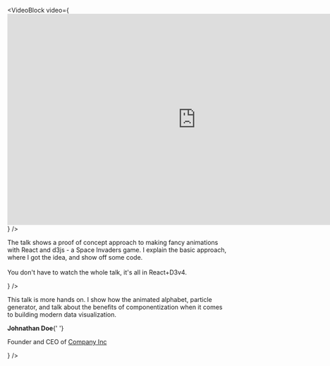 
<VideoBlock
  video={<iframe frameborder="0" allowfullscreen="1" allow="autoplay; encrypted-media" title="YouTube video player" width="853" height="480" src="https://www.youtube.com/embed/UP1nCXG2t4M?enablejsapi=1&amp;origin=https%3A%2F%2Fswizec.com&amp;widgetid=1" id="widget2"></iframe>}
/>
<p>The talk shows a proof of concept approach to making fancy animations with React and d3js - a Space Invaders game. I explain the basic approach, where I got the idea, and show off some code.
<br></br>
You don't have to watch the whole talk, it's all in React+D3v4.</p>
<VideoBlock
  video={<iframe frameborder="0" allowfullscreen="1" allow="autoplay; encrypted-media" title="YouTube video player" width="853" height="480" src="https://www.youtube.com/embed/47uMw-2mb4U?enablejsapi=1&amp;origin=https%3A%2F%2Fswizec.com&amp;widgetid=3" id="widget4"></iframe>}
/>
<p>This talk is more hands on. I show how the animated alphabet, particle generator, and talk about the benefits of componentization when it comes to building modern data visualization.
</p>
<ReadChapter/>
<Testimonial
      image={Test1}
      quote="You just blew my mind! This is going to save me so much time."
      name={
        <div>
          <p className="name">
            <strong>Johnathan Doe</strong>{' '}
          </p>
          <p className="company">
            Founder and CEO of <a href="/">Company Inc</a>
          </p>
        </div>
      }
    />
